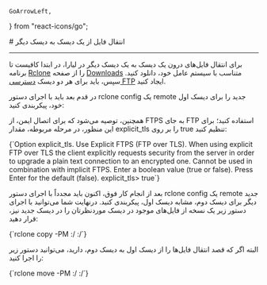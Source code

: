     GoArrowLeft,
} from "react-icons/go";


<Layout>
<Head>
<title>مستندات انتقال فایل دیسک‌ به دیسک - لیارا</title>

<meta property="og:title" content="مستندات خدمات رایانش ابری لیارا" />
<meta property="og:description" content="مستندات مربوط به نحوه انتقال فایل از یک دیسک به دیسک دیگر در لیارا"  />
<meta property="og:image" content="https://files.liara.ir/liara/logos/liara-poster.jpg" />
</Head>
# انتقال فایل از یک دیسک به دیسک دیگر
<hr className="mb-2" />

برای انتقال فایل‌های درون یک دیسک به یک دیسک دیگر در لیارا، در ابتدا کافیست تا برنامه <a href="https://rclone.org/" className="text-[#2196f3] ">Rclone</a> را از صفحه <a href="https://rclone.org/downloads/" className="text-[#2196f3] ">Downloads</a> متناسب با سیستم عامل خود، دانلود کنید. سپس، باید برای هر دو دیسک <a href="../ftp-access" className="text-[#2196f3] ">دسترسی FTP</a> ایجاد کنید.
<div className="h-4" />
در قدم بعد باید با اجرای دستور <Important>rclone config</Important> یک <Important>remote</Important> جدید را برای دیسک اول خود، پیکربندی کنید:
<Asciinema id="rclone-disk-ftp-remote" />

همچنین، توصیه می‌شود که برای اتصال ایمن، از FTPS به جای FTP استفاده کنید؛ برای این منظور، در مرحله
مربوطه، مقدار <Important>explicit_tls</Important> را بر روی true تنظیم کنید: 

<div className='h-2' />
<div dir="ltr">
<Highlight className="bash">
    {`Option explicit_tls.                                                                        
Use Explicit FTPS (FTP over TLS).                                                           
When using explicit FTP over TLS the client explicitly requests                             
security from the server in order to upgrade a plain text connection                        
to an encrypted one. Cannot be used in combination with implicit FTPS.                      
Enter a boolean value (true or false). Press Enter for the default (false).                 
explicit_tls> true`}
</Highlight>
</div>
<div className='h-2' />


بعد از انجام کار فوق، اکنون باید مجدداً با اجرای دستور <Important>rclone config</Important> یک <Important>remote</Important> جدید دیگر برای دیسک دوم، مشابه دیسک اول، پیکربندی کنید.
درنهایت شما می‌توانید با اجرای دستور زیر یک نسخه از فایل‌های موجود در دیسک موردنظرتان را در دیسک جدید نیز، قرار دهید:

<div className='h-2' />
<div dir="ltr">
<Highlight className="bash">
    {`rclone copy -PM <disk-remote-1>:/ <disk-remote-2>:/`}
</Highlight>
</div>
<div className='h-2' />

البته اگر که قصد انتقال فایل‌ها را از دیسک اول به دیسک دوم، دارید، می‌توانید دستور زیر را اجرا کنید:

<div className='h-2' />
<div dir="ltr">
<Highlight className="bash">
    {`rclone move -PM <disk-remote-1>:/ <disk-remote-2>:/`}
</Highlight>
</div>

</Layout>